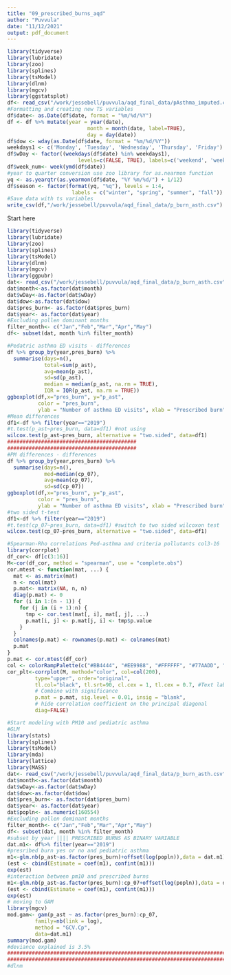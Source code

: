 ```yaml
---
title: "09_prescribed_burns_aqd"
author: "Puvvula"
date: "11/12/2021"
output: pdf_document
---
```


```r
library(tidyverse)
library(lubridate)
library(zoo)
library(splines)
library(tsModel)
library(dlnm)
library(mgcv)
library(ggstatsplot)
df<- read_csv("/work/jessebell/puvvula/aqd_final_data/pAsthma_imputed.csv")
#Formatting and creating new TS variables
df$date<- as.Date(df$date, format = "%m/%d/%Y")
df <- df %>% mutate(year = year(date),
                          month = month(date, label=TRUE),
                          day = day(date))
df$dow <- wday(as.Date(df$date, format = "%m/%d/%Y"))
weekdays1 <- c('Monday', 'Tuesday', 'Wednesday', 'Thursday', 'Friday')
df$wDay <- factor((weekdays(df$date) %in% weekdays1), 
                       levels=c(FALSE, TRUE), labels=c('weekend', 'weekday'))
df$week_num<- week(ymd(df$date))
#year to quarter conversion use zoo library for as.nearmon function
yq <- as.yearqtr(as.yearmon(df$date, "%Y %m/%d/") + 1/12)
df$season <- factor(format(yq, "%q"), levels = 1:4,
                     labels = c("winter", "spring", "summer", "fall"))
#Save data with ts variables
write_csv(df,"/work/jessebell/puvvula/aqd_final_data/p_burn_asth.csv")
```

Start here

```r
library(tidyverse)
library(lubridate)
library(zoo)
library(splines)
library(tsModel)
library(dlnm)
library(mgcv)
library(ggpubr)
dat<- read_csv("/work/jessebell/puvvula/aqd_final_data/p_burn_asth.csv")
dat$month<-as.factor(dat$month)
dat$wDay<-as.factor(dat$wDay)
dat$dow<-as.factor(dat$dow)
dat$pres_burn<- as.factor(dat$pres_burn)
dat$year<- as.factor(dat$year)
#Excluding pollen dominant months
filter_month<- c("Jan","Feb","Mar","Apr","May")
df<- subset(dat, month %in% filter_month)
```

```r
#Pedatric asthma ED visits - differences
df %>% group_by(year,pres_burn) %>%
  summarise(days=n(),
            total=sum(p_ast),
            avg=mean(p_ast),
            sd=sd(p_ast),
            median = median(p_ast, na.rm = TRUE),
            IQR = IQR(p_ast, na.rm = TRUE))
ggboxplot(df,x="pres_burn", y="p_ast",
          color = "pres_burn",
          ylab = "Number of asthma ED visits", xlab = "Prescribed burn")
#Mean differences 
df1<-df %>% filter(year=="2019")
#t.test(p_ast~pres_burn, data=df1) #not using
wilcox.test(p_ast~pres_burn, alternative = "two.sided", data=df1)
##########################################
##########################################
#PM differences - differences
df %>% group_by(year,pres_burn) %>%
  summarise(days=n(),
            med=median(cp_07),
            avg=mean(cp_07),
            sd=sd(cp_07))
ggboxplot(df,x="pres_burn", y="p_ast",
          color = "pres_burn",
          ylab = "Number of asthma ED visits", xlab = "Prescribed burn")
#two sided t-test
df1<-df %>% filter(year=="2019")
#t.test(cp_07~pres_burn, data=df1) #switch to two sided wilcoxon test
wilcox.test(cp_07~pres_burn, alternative = "two.sided", data=df1)
```

```r
#Spearman-Rho correlations Ped-asthma and criteria pollutants col3-16
library(corrplot)
df_cor<- df[c(3:16)]
M<-cor(df_cor, method = "spearman", use = "complete.obs")
cor.mtest <- function(mat, ...) {
  mat <- as.matrix(mat)
  n <- ncol(mat)
  p.mat<- matrix(NA, n, n)
  diag(p.mat) <- 0
  for (i in 1:(n - 1)) {
    for (j in (i + 1):n) {
      tmp <- cor.test(mat[, i], mat[, j], ...)
      p.mat[i, j] <- p.mat[j, i] <- tmp$p.value
    }
  }
  colnames(p.mat) <- rownames(p.mat) <- colnames(mat)
  p.mat
}
p.mat <- cor.mtest(df_cor)
col <- colorRampPalette(c("#BB4444", "#EE9988", "#FFFFFF", "#77AADD", "#4477AA"))
cor_plt<-corrplot(M, method="color", col=col(200),  
         type="upper", order="original",
         tl.col="black", tl.srt=90, cl.cex = 1, tl.cex = 0.7, #Text label color and rotation
         # Combine with significance
         p.mat = p.mat, sig.level = 0.01, insig = "blank", 
         # hide correlation coefficient on the principal diagonal
         diag=FALSE)
```


```r
#Start modeling with PM10 and pediatric asthma
#GLM
library(stats)
library(splines)
library(tsModel)
library(mda)
library(lattice)
library(MASS)
dat<- read_csv("/work/jessebell/puvvula/aqd_final_data/p_burn_asth.csv")
dat$month<-as.factor(dat$month)
dat$wDay<-as.factor(dat$wDay)
dat$dow<-as.factor(dat$dow)
dat$pres_burn<- as.factor(dat$pres_burn)
dat$year<- as.factor(dat$year)
dat$popln<- as.numeric(160554)
#Excluding pollen dominant months
filter_month<- c("Jan","Feb","Mar","Apr","May")
df<- subset(dat, month %in% filter_month)
#subset by year |||| PRESCRIBED BURNS AS BINARY VARIABLE
dat.m1<- df%>% filter(year=="2019")
#presribed burn yes or no and pediatric asthma
m1<-glm.nb(p_ast~as.factor(pres_burn)+offset(log(popln)),data = dat.m1)
(est <- cbind(Estimate = coef(m1), confint(m1)))
exp(est)
#interaction between pm10 and prescribed burns
m1<-glm.nb(p_ast~as.factor(pres_burn):cp_07+offset(log(popln)),data = dat.m1)
(est <- cbind(Estimate = coef(m1), confint(m1)))
exp(est)
# moving to GAM
library(mgcv)
mod.gam<- gam(p_ast ~ as.factor(pres_burn):cp_07,
         family=nb(link = log),
         method = "GCV.Cp",
         data=dat.m1) 
summary(mod.gam)
#deviance explained is 3.5%
##########################################################################
##########################################################################
#dlnm
```
